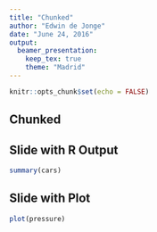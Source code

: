 ```yaml
---
title: "Chunked"
author: "Edwin de Jonge"
date: "June 24, 2016"
output: 
  beamer_presentation:
    keep_tex: true
    theme: "Madrid"
---
```


```r
knitr::opts_chunk$set(echo = FALSE)
```

## Chunked


## Slide with R Output

```r
summary(cars)
```

## Slide with Plot

```r
plot(pressure)
```

